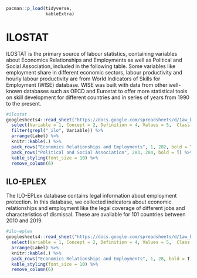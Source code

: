 ```r
pacman::p_load(tidyverse,
               kableExtra)
```

# ILOSTAT

ILOSTAT is the primary source of labour statistics, containing variables about Economics Relationships and Employments as well as Political and Social Association, included in the following table. Some variables like employment share in different economic sectors, labour productivity and hourly labour productivity are from World Indicators of Skills for Employment (WISE) database. WISE was built with data from other well-known databases such as OECD and Eurostat to offer more statistical tools on skill development for different countries and in series of years from 1990 to the present.

```r
#ilostat
googlesheets4::read_sheet("https://docs.google.com/spreadsheets/d/1aw_byhiC4b_0XPcTDtsCpCeJHabK38i4pCmkHshYMB8/edit#gid=0", range = c("B262:N628"), sheet= "Variables", col_names = F) %>% 
  select(Variable = 1, Concept = 2, Definition = 4, Values = 5,  Class = 6, Label = 13) %>%
  filter(grepl("_ilo", Variable)) %>% 
  arrange(Label) %>%
  knitr::kable(.) %>% 
  pack_rows("Economics Relationships and Employments", 1, 282, bold = T) %>% 
  pack_rows("Political and Social Association", 283, 284, bold = T) %>%
  kable_styling(font_size = 10) %>% 
  remove_column(6)

```



## ILO-EPLEX

The ILO-EPLex database contains legal information about employment protection. In this database, we collected indicators about economic relationships and employment like the legal coverage of different jobs and characteristics of dismissal. These are available for 101 countries between 2010 and 2019.


```r
#ilo-eplex
googlesheets4::read_sheet("https://docs.google.com/spreadsheets/d/1aw_byhiC4b_0XPcTDtsCpCeJHabK38i4pCmkHshYMB8/edit#gid=0", range = c("B323:N350"), sheet= "Variables", col_names = F) %>% 
  select(Variable = 1, Concept = 2, Definition = 4, Values = 5,  Class = 6, Label = 13) %>% 
  arrange(Label) %>%
  knitr::kable(.) %>% 
  pack_rows("Economics Relationships and Employments", 1, 28, bold = T) %>%
  kable_styling(font_size = 10) %>% 
  remove_column(6)

```


